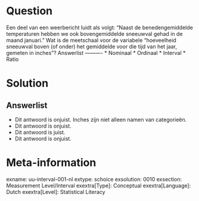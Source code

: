 Question
========
  
Een deel van een weerbericht luidt als volgt: "Naast de benedengemiddelde temperaturen hebben we ook bovengemiddelde sneeuwval gehad in de maand januari." Wat is de meetschaal voor de variabele "hoeveelheid sneeuwval boven (of onder) het gemiddelde voor die tijd van het jaar, gemeten in inches"? 
Answerlist
----------
* Nominaal
* Ordinaal
* Interval
* Ratio

Solution
========

Answerlist
----------
* Dit antwoord is onjuist. Inches zijn niet alleen namen van categorieën.
* Dit antwoord is onjuist.
* Dit antwoord is juist.
* Dit antwoord is onjuist.

Meta-information
================
exname: uu-interval-001-nl
extype: schoice
exsolution: 0010
exsection: Measurement Level/Interval
exextra[Type]: Conceptual
exextra[Language]: Dutch
exextra[Level]: Statistical Literacy
